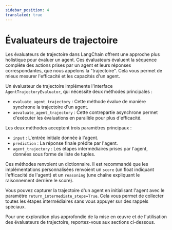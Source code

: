 ```yaml
---
sidebar_position: 4
translated: true
---
```


# Évaluateurs de trajectoire

Les évaluateurs de trajectoire dans LangChain offrent une approche plus holistique pour évaluer un agent. Ces évaluateurs évaluent la séquence complète des actions prises par un agent et leurs réponses correspondantes, que nous appelons la "trajectoire". Cela vous permet de mieux mesurer l'efficacité et les capacités d'un agent.

Un évaluateur de trajectoire implémente l'interface `AgentTrajectoryEvaluator`, qui nécessite deux méthodes principales :

- `evaluate_agent_trajectory` : Cette méthode évalue de manière synchrone la trajectoire d'un agent.
- `aevaluate_agent_trajectory` : Cette contrepartie asynchrone permet d'exécuter les évaluations en parallèle pour plus d'efficacité.

Les deux méthodes acceptent trois paramètres principaux :

- `input` : L'entrée initiale donnée à l'agent.
- `prediction` : La réponse finale prédite par l'agent.
- `agent_trajectory` : Les étapes intermédiaires prises par l'agent, données sous forme de liste de tuples.

Ces méthodes renvoient un dictionnaire. Il est recommandé que les implémentations personnalisées renvoient un `score` (un float indiquant l'efficacité de l'agent) et un `reasoning` (une chaîne expliquant le raisonnement derrière le score).

Vous pouvez capturer la trajectoire d'un agent en initialisant l'agent avec le paramètre `return_intermediate_steps=True`. Cela vous permet de collecter toutes les étapes intermédiaires sans vous appuyer sur des rappels spéciaux.

Pour une exploration plus approfondie de la mise en œuvre et de l'utilisation des évaluateurs de trajectoire, reportez-vous aux sections ci-dessous.


<DocCardList />
